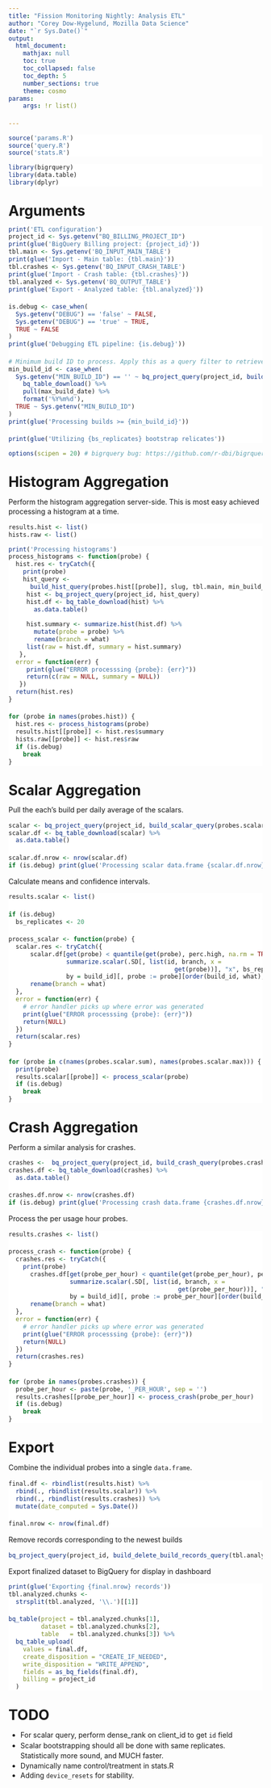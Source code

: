 ```yaml
---
title: "Fission Monitoring Nightly: Analysis ETL"
author: "Corey Dow-Hygelund, Mozilla Data Science"
date: "`r Sys.Date()`"
output:
  html_document:
    mathjax: null
    toc: true
    toc_collapsed: false
    toc_depth: 5
    number_sections: true
    theme: cosmo
params:
    args: !r list()

---
```


<style>
body {
line-height: 1.4em;
width: 100%;
}
.plotly {
text-align: center;
width: 75vw;
position: relative;
margin-left: calc((100% - 75vw)/2);
}
.zimg img {
text-align: center;
width: 75vw;
position: relative;
margin-left: calc((100% - 75vw)/2);
}
.r {
background-color: white;
border: 0;
}

pre code, pre, code {
white-space: pre !important;
overflow-x: scroll !important;
word-break: keep-all !important;
word-wrap: initial !important;
}
.caption {
font-size: 80%;
font-style: italic;
font-weight:bold;
}

caption {
font-size: 80%;
font-style: italic;
font-weight: bold;
}

h3, .h3 {
margin-top: 100px;
}


</style>


```r
source('params.R')
source('query.R')
source('stats.R')
```


```r
library(bigrquery)
library(data.table)
library(dplyr)
```


# Arguments
```r
print('ETL configuration')
project_id <- Sys.getenv("BQ_BILLING_PROJECT_ID")
print(glue('BigQuery Billing project: {project_id}'))
tbl.main <- Sys.getenv('BQ_INPUT_MAIN_TABLE')
print(glue('Import - Main table: {tbl.main}'))
tbl.crashes <- Sys.getenv('BQ_INPUT_CRASH_TABLE')
print(glue('Import - Crash table: {tbl.crashes}'))
tbl.analyzed <- Sys.getenv('BQ_OUTPUT_TABLE')
print(glue('Export - Analyzed table: {tbl.analyzed}'))

is.debug <- case_when(
  Sys.getenv("DEBUG") == 'false' ~ FALSE,
  Sys.getenv("DEBUG") == 'true' ~ TRUE,
  TRUE ~ FALSE
)
print(glue('Debugging ETL pipeline: {is.debug}'))

# Minimum build ID to process. Apply this as a query filter to retrieve only new, unprocessed, builds. 
min_build_id <- case_when(
  Sys.getenv("MIN_BUILD_ID") == '' ~ bq_project_query(project_id, build_min_build_id_query(tbl.main, num_build_dates)) %>%
    bq_table_download() %>%
    pull(max_build_date) %>% 
    format('%Y%m%d'),
  TRUE ~ Sys.getenv("MIN_BUILD_ID") 
)
print(glue('Processing builds >= {min_build_id}'))

print(glue('Utilizing {bs_replicates} bootstrap relicates'))
```

```r
options(scipen = 20) # bigrquery bug: https://github.com/r-dbi/bigrquery/issues/395 
```


# Histogram Aggregation

Perform the histogram aggregation server-side. This is most easy achieved processing a histogram at a time. 

```r
results.hist <- list()
hists.raw <- list()  
```

```r
print('Processing histograms')
process_histograms <- function(probe) {
  hist.res <- tryCatch({
    print(probe)
    hist_query <-
      build_hist_query(probes.hist[[probe]], slug, tbl.main, min_build_id)
     hist <- bq_project_query(project_id, hist_query)
     hist.df <- bq_table_download(hist) %>%
       as.data.table()
    
     hist.summary <- summarize.hist(hist.df) %>%
       mutate(probe = probe) %>%
       rename(branch = what)
     list(raw = hist.df, summary = hist.summary)
   },
  error = function(err) {
     print(glue("ERROR processsing {probe}: {err}"))
     return(c(raw = NULL, summary = NULL))
   })
  return(hist.res) 
}

for (probe in names(probes.hist)) {
  hist.res <- process_histograms(probe)
  results.hist[[probe]] <- hist.res$summary
  hists.raw[[probe]] <- hist.res$raw
  if (is.debug)
    break
}
```


# Scalar Aggregation

Pull the each's build per daily average of the scalars. 
```r
scalar <- bq_project_query(project_id, build_scalar_query(probes.scalar.sum, probes.scalar.max, slug, tbl.main, min_build_id))
scalar.df <- bq_table_download(scalar) %>%
  as.data.table()

scalar.df.nrow <- nrow(scalar.df)
if (is.debug) print(glue('Processing scalar data.frame {scalar.df.nrow}'))
```


Calculate means and confidence intervals. 
```r
results.scalar <- list()

if (is.debug)
  bs_replicates <- 20

process_scalar <- function(probe) {
  scalar.res <- tryCatch({
      scalar.df[get(probe) < quantile(get(probe), perc.high, na.rm = TRUE),
                summarize.scalar(.SD[, list(id, branch, x =
                                              get(probe))], "x", bs_replicates, stat = mean.narm),
                by = build_id][, probe := probe][order(build_id, what),] %>%
      rename(branch = what)
  },
  error = function(err) {
    # error handler picks up where error was generated
    print(glue("ERROR processsing {probe}: {err}"))
    return(NULL)
  })
  return(scalar.res)
}

for (probe in c(names(probes.scalar.sum), names(probes.scalar.max))) {
  print(probe)
  results.scalar[[probe]] <- process_scalar(probe)
  if (is.debug)
    break
}
```

# Crash Aggregation
Perform a similar analysis for crashes.

```r
crashes <-  bq_project_query(project_id, build_crash_query(probes.crashes, slug, tbl.crashes, min_build_id))
crashes.df <- bq_table_download(crashes) %>%
  as.data.table()

crashes.df.nrow <- nrow(crashes.df)
if (is.debug) print(glue('Processing crash data.frame {crashes.df.nrow}'))
```

Process the per usage hour probes. 
```r
results.crashes <- list()

process_crash <- function(probe) {
  crashes.res <- tryCatch({
    print(probe)
      crashes.df[get(probe_per_hour) < quantile(get(probe_per_hour), perc.high, na.rm = TRUE),
                 summarize.scalar(.SD[, list(id, branch, x =
                                               get(probe_per_hour))], "x", bs_replicates, stat = mean.narm),
                 by = build_id][, probe := probe_per_hour][order(build_id, what), ] %>%
      rename(branch = what)
  },
  error = function(err) {
    # error handler picks up where error was generated
    print(glue("ERROR processsing {probe}: {err}"))
    return(NULL)
  })
  return(crashes.res)
}

for (probe in names(probes.crashes)) {
  probe_per_hour <- paste(probe, '_PER_HOUR', sep = '')
  results.crashes[[probe_per_hour]] <- process_crash(probe_per_hour)
  if (is.debug)
    break
}
```

# Export

Combine the individual probes into a single `data.frame`.

```r
final.df <- rbindlist(results.hist) %>%
  rbind(., rbindlist(results.scalar)) %>%
  rbind(., rbindlist(results.crashes)) %>%
  mutate(date_computed = Sys.Date())

final.nrow <- nrow(final.df)
```

Remove records corresponding to the newest builds

```r
bq_project_query(project_id, build_delete_build_records_query(tbl.analyzed, min_build_id ))
```

Export finalized dataset to BigQuery for display in dashboard

```r
print(glue('Exporting {final.nrow} records'))
tbl.analyzed.chunks <-
  strsplit(tbl.analyzed, '\\.')[[1]]

bq_table(project = tbl.analyzed.chunks[1],
         dataset = tbl.analyzed.chunks[2],
         table   = tbl.analyzed.chunks[3]) %>%
  bq_table_upload(
    values = final.df,
    create_disposition = "CREATE_IF_NEEDED",
    write_disposition = "WRITE_APPEND",
    fields = as_bq_fields(final.df),
    billing = project_id
  )
```


# TODO

* For scalar query, perform dense_rank on client_id to get `id` field
* Scalar bootstrapping should all be done with same replicates. Statistically more sound, and MUCH faster. 
* Dynamically name control/treatment in stats.R
* Adding `device_resets` for stability. 
